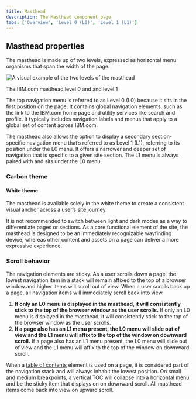 ```yaml
---
title: Masthead
description: The Masthead component page
tabs: ['Overview', 'Level 0 (L0)', 'Level 1 (L1)']
---
```



<ComponentDescription name="Masthead" type="ui" />

## Masthead properties

The masthead is made up of two levels, expressed as horizontal menu organisms that span the width of the page.

![A visual example of the two levels of the masthead](../../../images/component/masthead/masthead-properties.png)

<Caption>The IBM.com masthead level 0 and and level 1</Caption>

The top navigation menu is referred to as Level 0 (L0) because it sits in the first position on the page. It contains global navigation elements, such as the link to the IBM.com home page and utility services like search and profile. It typically includes navigation labels and menus that apply to a global set of content across IBM.com.

The masthead also allows the option to display a secondary section-specific navigation menu that’s referred to as Level 1 (L1), referring to its position under the L0 menu. It offers a narrower and deeper set of navigation that is specific to a given site section. The L1 menu is always paired with and sits under the L0 menu.

### Carbon theme

#### White theme

The masthead is available solely in the white theme to create a consistent visual anchor across a user’s site journey.

It is not recommended to switch between light and dark modes as a way to differentiate pages or sections. As a core functional element of the site, the masthead is designed to be an immediately recognizable wayfinding device, whereas other content and assets on a page can deliver a more expressive experience.

### Scroll behavior

The navigation elements are sticky. As a user scrolls down a page, the lowest navigation item in a stack will remain affixed to the top of a browser window and higher items will scroll out of view. When a user scrolls back up a page, all navigation items will immediately scroll back into view.

1. **If only an L0 menu is displayed in the masthead, it will consistently stick to the top of the browser window as the user scrolls.** If only an L0 menu is displayed in the masthead, it will consistently stick to the top of the browser window as the user scrolls.
2. **If a page also has an L1 menu present, the L0 menu will slide out of view and the L1 menu will affix to the top of the window on downward scroll.** If a page also has an L1 menu present, the L0 menu will slide out of view and the L1 menu will affix to the top of the window on downward scroll.

When a [table of contents](../table-of-contents) element is used on a page, it is considered part of the navigation stack and will always inhabit the lowest position. On small and medium breakpoints, a vertical TOC will collapse into a horizontal menu and be the sticky item that displays on on downward scroll. All masthead items come back into view on upward scroll.

<ComponentFooter name="Masthead" type="ui" />
